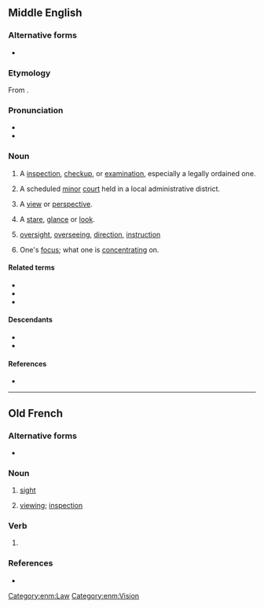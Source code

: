==Middle English==

===Alternative forms===
* {{alter|enm|vew|vue|view|viw|vywe|wiwe}}

===Etymology===
From {{bor|enm|xno|vewe}}.

===Pronunciation===
* {{IPA|enm|/ˈviu̯(ə)/}}
* {{rhymes|enm|iu̯(ə)}}

===Noun===
{{enm-noun}}

# A [[inspection]], [[checkup]], or [[examination]], especially a legally ordained one.
# {{lb|enm|Late ME}} A scheduled [[minor]] [[court]] held in a local administrative district.
# {{lb|enm|rare}} A [[view]] or [[perspective]].
# {{lb|enm|rare}} A [[stare]], [[glance]] or [[look]].
# {{lb|enm|rare|Late ME}} [[oversight]], [[overseeing]], [[direction]], [[instruction]]
# {{lb|enm|rare|Late ME}} One's [[focus]]; what one is [[concentrating]] on.

====Related terms====
* {{l|enm|revewe}}
* {{l|enm|survewe}}
* {{l|enm|vewer}}

====Descendants====
* {{desc|en|view}}
* {{desc|sco|view}}

====References====
* {{R:MED Online|entry=veu(e |pos=n |id=MED51079 |accessdate=2018-05-15}}

[[Category:enm:Law]]
[[Category:enm:Vision]]

----

==Old French==

===Alternative forms===
* {{l|fro|veue}} {{qualifier|all meanings}}

===Noun===
{{fro-noun|f}}

# {{lb|fro|Anglo-Norman}} [[sight]] {{gloss|ability to see}}
# {{lb|fro|Anglo-Norman}} [[viewing]]; [[inspection]]

===Verb===
{{head|fro|past participle form|g=f}}

# {{lb|fro|Anglo-Norman}} {{feminine singular past participle of|fro|veoir|nocat=1}}

===References===
* {{R:Anglo-Norman On-Line Hub}}